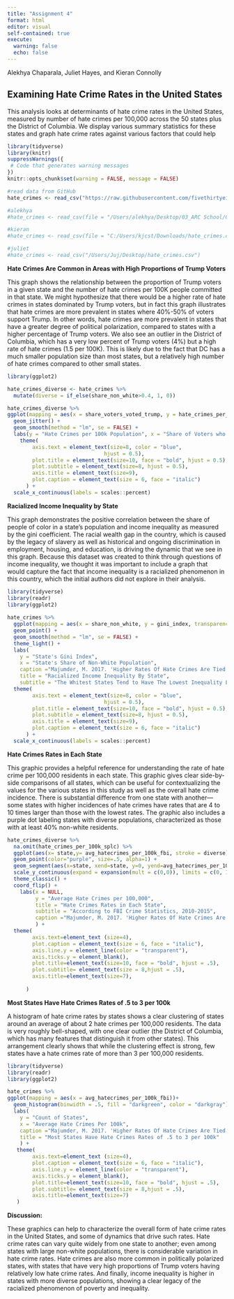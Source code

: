 ```yaml
---
title: "Assignment 4"
format: html
editor: visual
self-contained: true
execute: 
  warning: false
  echo: false
---
```


Alekhya Chaparala, Juliet Hayes, and Kieran Connolly

## Examining Hate Crime Rates in the United States

This analysis looks at determinants of hate crime rates in the United States, measured by number of hate crimes per 100,000 across the 50 states plus the District of Columbia. We display various summary statistics for these states and graph hate crime rates against various factors that could help

```r

library(tidyverse)
library(knitr) 
suppressWarnings({ 
 # Code that generates warning messages 
}) 
knitr::opts_chunk$set(warning = FALSE, message = FALSE) 

#read data from GitHub
hate_crimes <- read_csv("https://raw.githubusercontent.com/fivethirtyeight/data/master/hate-crimes/hate_crimes.csv")

#alekhya
#hate_crimes <- read_csv(file = "/Users/alekhya/Desktop/03_ARC School/02 McCourt Year 2/Data Science/Assignment04/data/hate_crimes.csv")

#kieran
#hate_crimes <- read_csv(file = "C:/Users/kjcst/Downloads/hate_crimes.csv")

#juliet
#hate_crimes <- read_csv("/Users/Juj/Desktop/hate_crimes.csv") 
```

**Hate Crimes Are Common in Areas with High Proportions of Trump Voters**

This graph shows the relationship between the proportion of Trump voters in a given state and the number of hate crimes per 100K people committed in that state. We might hypothesize that there would be a higher rate of hate crimes in states dominated by Trump voters, but in fact this graph illustrates that hate crimes are more prevalent in states where 40%-50% of voters support Trump. In other words, hate crimes are more prevalent in states that have a greater degree of political polarization, compared to states with a higher percentage of Trump voters. We also see an outlier in the District of Columbia, which has a very low percent of Trump voters (4%) but a high rate of hate crimes (1.5 per 100K). This is likely due to the fact that DC has a much smaller population size than most states, but a relatively high number of hate crimes compared to other small states.

```r

library(ggplot2)

hate_crimes_diverse <- hate_crimes %>%
  mutate(diverse = if_else(share_non_white>0.4, 1, 0))

hate_crimes_diverse %>%
ggplot(mapping = aes(x = share_voters_voted_trump, y = hate_crimes_per_100k_splc, color = diverse)) + 
  geom_jitter() + 
  geom_smooth(method = "lm", se = FALSE) +
  labs(y = "Hate Crimes per 100k Population", x = "Share of Voters who Voted Trump", title = "Hate Crimes are Less Common in Areas with High Proportions of Trump Voters", subtitle = "Polarized Areas See Higher Rates of Hate Crimes", caption ="Majumder, M. 2017. 'Higher Rates Of Hate Crimes Are Tied To Income Inequality'. FiveThirtyEight.") +
    theme(
        axis.text = element_text(size=8, color = "blue",
                               hjust = 0.5), 
        plot.title = element_text(size=10, face = "bold", hjust = 0.5),
        plot.subtitle = element_text(size=8, hjust = 0.5),
        axis.title = element_text(size=9),
        plot.caption = element_text(size = 6, face = "italic")
      ) + 
  scale_x_continuous(labels = scales::percent)
```

**Racialized Income Inequality by State**

This graph demonstrates the positive correlation between the share of people of color in a state's population and income inequality as measured by the gini coefficient. The racial wealth gap in the country, which is caused by the legacy of slavery as well as historical and ongoing discrimination in employment, housing, and education, is driving the dynamic that we see in this graph. Because this dataset was created to think through questions of income inequality, we thought it was important to include a graph that would capture the fact that income inequality is a racialized phenomenon in this country, which the initial authors did not explore in their analysis.

```r

library(tidyverse)
library(readr)
library(ggplot2)
  
hate_crimes %>%
  ggplot(mapping = aes(x = share_non_white, y = gini_index, transparency = 0.5, color = state)) +
  geom_point() +
  geom_smooth(method = "lm", se = FALSE) +
  theme_light() +
  labs(
    y = "State's Gini Index",
    x = "State's Share of Non-White Population",
    caption ="Majumder, M. 2017. 'Higher Rates Of Hate Crimes Are Tied To Income Inequality'. FiveThirtyEight.",
    title = "Racialized Income Inequality By State",
    subtitle = "The Whitest States Tend to Have The Lowest Inequality Levels")+ 
  theme(
        axis.text = element_text(size=8, color = "blue",
                               hjust = 0.5), 
        plot.title = element_text(size=10, face = "bold", hjust = 0.5),
        plot.subtitle = element_text(size=8, hjust = 0.5),
        axis.title = element_text(size=9),
        plot.caption = element_text(size = 6, face = "italic")
      ) +
  scale_x_continuous(labels = scales::percent)

```

**Hate Crimes Rates in Each State**

This graphic provides a helpful reference for understanding the rate of hate crime per 100,000 residents in each state. This graphic gives clear side-by-side comparisons of all states, which can be useful for contextualizing the values for the various states in this study as well as the overall hate crime incidence. There is substantial difference from one state with another---some states with higher incidences of hate crimes have rates that are 4 to 10 times larger than those with the lowest rates. The graphic also includes a purple dot labeling states with diverse populations, characterized as those with at least 40% non-white residents.

```r

hate_crimes_diverse %>%
  na.omit(hate_crimes_per_100k_splc) %>%
  ggplot(aes(x= state,y= avg_hatecrimes_per_100k_fbi, stroke = diverse))+
  geom_point(color="purple", size=.5, alpha=1) + 
  geom_segment(aes(x=state, xend=state, y=0, yend=avg_hatecrimes_per_100k_fbi)) +
  scale_y_continuous(expand = expansion(mult = c(0,0)), limits = c(0, 12)) +
  theme_classic() +
  coord_flip() +
    labs(x = NULL, 
         y = "Average Hate Crimes per 100,000",
         title = "Hate Crimes Rates in Each State",
         subtitle = "According to FBI Crime Statistics, 2010-2015",
         caption ="Majumder, M. 2017. 'Higher Rates Of Hate Crimes Are Tied To Income Inequality'. FiveThirtyEight.",
         ) +
  theme(
        axis.text=element_text (size=4),
        plot.caption = element_text(size = 6, face = "italic"),
        axis.line.y = element_line(color = "transparent"),
        axis.ticks.y = element_blank(),
        plot.title=element_text(size=10, face = "bold", hjust = .5),
        plot.subtitle= element_text(size = 8,hjust = .5),
        axis.title=element_text(size=7),
        
      ) 

```

**Most States Have Hate Crimes Rates of .5 to 3 per 100k**

A histogram of hate crime rates by states shows a clear clustering of states around an average of about 2 hate crimes per 100,000 residents. The data is very roughly bell-shaped, with one clear outlier (the District of Columbia, which has many features that distinguish it from other states). This arrangement clearly shows that while the clustering effect is strong, few states have a hate crimes rate of more than 3 per 100,000 residents.

```r

library(tidyverse)
library(readr)
library(ggplot2)

hate_crimes %>% 
ggplot(mapping = aes(x = avg_hatecrimes_per_100k_fbi))+
  geom_histogram(binwidth = .5, fill = "darkgreen", color = "darkgray") + 
  labs(
    y = "Count of States",
    x = "Average Hate Crimes Per 100k",
    caption ="Majumder, M. 2017. 'Higher Rates Of Hate Crimes Are Tied To Income Inequality'. FiveThirtyEight.",
    title = "Most States Have Hate Crimes Rates of .5 to 3 per 100k"
    ) +
   theme(
        axis.text=element_text (size=4),
        plot.caption = element_text(size = 6, face = "italic"),
        axis.line.y = element_line(color = "transparent"),
        axis.ticks.y = element_blank(),
        plot.title=element_text(size=10, face = "bold", hjust = .5),
        plot.subtitle= element_text(size = 8,hjust = .5),
        axis.title=element_text(size=7)
   )

```

**Discussion:**

These graphics can help to characterize the overall form of hate crime rates in the United States, and some of dynamics that drive such rates. Hate crime rates can vary quite widely from one state to another; even among states with large non-white populations, there is considerable variation in hate crime rates. Hate crimes are also more common in politically polarized states, with states that have very high proportions of Trump voters having relatively low hate crime rates. And finally, income inequality is higher in states with more diverse populations, showing a clear legacy of the racialized phenomenon of poverty and inequality.
